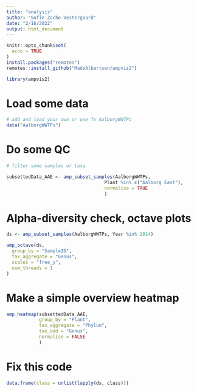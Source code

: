 ```yaml
---
title: "analysis"
author: "Sofie Zacho Vestergaard"
date: "2/16/2022"
output: html_document
---
```


```r
knitr::opts_chunk$set(
  echo = TRUE
)
install.packages("remotes")
remotes::install_github("MadsAlbertsen/ampvis2")

library(ampvis2)
```

# Load some data
```r
# add and load your own or use fx AalborgWWTPs
data("AalborgWWTPs")
```

# Do some QC
```r
# filter some samples or taxa

subsettedData_AAE <- amp_subset_samples(AalborgWWTPs,
                                    Plant %in% c("Aalborg East"),
                                    normalise = TRUE
                                    )


```

# Alpha-diversity check, octave plots
```r
ds <- amp_subset_samples(AalborgWWTPs, Year %in% 2014)

amp_octave(ds,
  group_by = "SampleID",
  tax_aggregate = "Genus",
  scales = "free_y",
  num_threads = 1
)
```

# Make a simple overview heatmap
```r
amp_heatmap(subsettedData_AAE,
            group_by = "Plant",
            tax_aggregate = "Phylum",
            tax_add = "Genus",
            normalise = FALSE
            )
```

# Fix this code
```r
data.frame(class = unlist(lapply(ds, class)))
```

